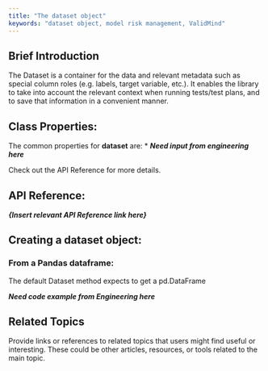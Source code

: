 ```yaml
---
title: "The dataset object"
keywords: "dataset object, model risk management, ValidMind"
---
```


## Brief Introduction

The Dataset is a container for the data and relevant metadata such as special column roles (e.g. labels, target variable, etc.). It enables the library to take into account the relevant context when running tests/test plans, and to save that information in a convenient manner. 

## Class Properties: 

The common properties for **dataset** are: 
* ***Need input from engineering here***

Check out the API Reference for more details. 

## API Reference: 

***{Insert relevant API Reference link here}*** 

## Creating a dataset object: 

### From a Pandas dataframe:

The default Dataset method expects to get a pd.DataFrame

***Need code example from Engineering here*** 

## Related Topics

Provide links or references to related topics that users might find useful or interesting. These could be other articles, resources, or tools related to the main topic.
